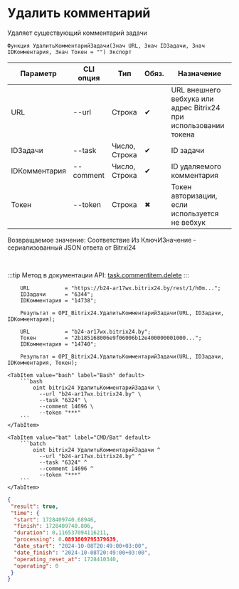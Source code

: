 ﻿---
sidebar_position: 5
description: Удалить комментарий и другие функции для работы с Bitrix24 в Открытом пакете интеграций - бесплатной open-source библиотеке интеграций для 1С:Предприятие 8, OneScript и CLI
keywords: [1C, 1С, 1С:Предприятие, 1С:Предприятие 8.3, API, Интеграция, Сервисы, Обмен, OneScript, CLI, Bitrix24]
---


# Удалить комментарий
 Удаляет существующий комментарий задачи



`Функция УдалитьКомментарийЗадачи(Знач URL, Знач IDЗадачи, Знач IDКомментария, Знач Токен = "") Экспорт`

  | Параметр | CLI опция | Тип | Обяз. | Назначение |
  |-|-|-|-|-|
  | URL | --url | Строка | &#x2714; | URL внешнего вебхука или адрес Bitrix24 при использовании токена |
  | IDЗадачи | --task | Число, Строка | &#x2714; | ID задачи |
  | IDКомментария | --comment | Число, Строка | &#x2714; | ID удаляемого комментария |
  | Токен | --token | Строка | &#x2716; | Токен авторизации, если используется не вебхук |

  
  Возвращаемое значение:   Соответствие Из КлючИЗначение - сериализованный JSON ответа от Bitrxi24

<br/>

:::tip
Метод в документации API: [task.commentitem.delete](https://dev.1c-bitrix.ru/rest_help/tasks/task/commentitem/delete.php)
:::
<br/>



```bsl title="Пример использования для 1С:Предприятие/OneScript"
    URL           = "https://b24-ar17wx.bitrix24.by/rest/1/h0m...";
    IDЗадачи      = "6344";
    IDКомментария = "14738";

    Результат = OPI_Bitrix24.УдалитьКомментарийЗадачи(URL, IDЗадачи, IDКомментария);

    URL           = "b24-ar17wx.bitrix24.by";
    Токен         = "2b185168006e9f06006b12e400000001000...";
    IDКомментария = "14740";

    Результат = OPI_Bitrix24.УдалитьКомментарийЗадачи(URL, IDЗадачи, IDКомментария, Токен);
```
    

 <Tabs>
  
    <TabItem value="bash" label="Bash" default>
        ```bash
            oint bitrix24 УдалитьКомментарийЗадачи \
              --url "b24-ar17wx.bitrix24.by" \
              --task "6324" \
              --comment 14696 \
              --token "***"
        ```
    </TabItem>
  
    <TabItem value="bat" label="CMD/Bat" default>
        ```batch
            oint bitrix24 УдалитьКомментарийЗадачи ^
              --url "b24-ar17wx.bitrix24.by" ^
              --task "6324" ^
              --comment 14696 ^
              --token "***"
        ```
    </TabItem>
</Tabs>


```json title="Результат"
{
 "result": true,
 "time": {
  "start": 1728409740.68946,
  "finish": 1728409740.806,
  "duration": 0.116537094116211,
  "processing": 0.0893809795379639,
  "date_start": "2024-10-08T20:49:00+03:00",
  "date_finish": "2024-10-08T20:49:00+03:00",
  "operating_reset_at": 1728410340,
  "operating": 0
 }
}
```
